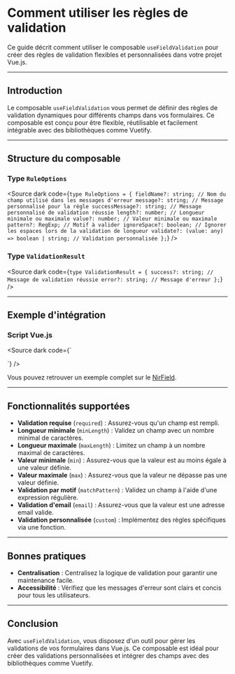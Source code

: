 
<Meta title="Guide Du Dev/Comment utiliser les rules"/>

# Comment utiliser les règles de validation

Ce guide décrit comment utiliser le composable `useFieldValidation` pour créer des règles de validation flexibles et personnalisées dans votre projet Vue.js.

---

## Introduction

Le composable `useFieldValidation` vous permet de définir des règles de validation dynamiques pour différents champs dans vos formulaires. Ce composable est conçu pour être flexible, réutilisable et facilement intégrable avec des bibliothèques comme Vuetify.

---

## Structure du composable

### Type `RuleOptions`

<Source dark code={`
type RuleOptions = {
  fieldName?: string; // Nom du champ utilisé dans les messages d'erreur
  message?: string; // Message personnalisé pour la règle
  successMessage?: string; // Message personnalisé de validation réussie
  length?: number; // Longueur minimale ou maximale
  value?: number; // Valeur minimale ou maximale
  pattern?: RegExp; // Motif à valider
  ignoreSpace?: boolean; // Ignorer les espaces lors de la validation de longueur
  validate?: (value: any) => boolean | string; // Validation personnalisée
};
`}
/>

### Type `ValidationResult`

<Source dark code={`
type ValidationResult = {
  success?: string; // Message de validation réussie
  error?: string; // Message d'erreur
};
`}
/>

---

## Exemple d'intégration

### Script Vue.js

<Source dark code={`
<script lang="ts" setup>

const { generateRules } = useFieldValidation();

const firstName = ref('');
const email = ref('');
const age = ref('');

const rules = {
  firstName: generateRules([
    { type: 'required', options: { message: 'Ce champ est requis.' } },
    { type: 'minLength', options: { length: 3, ignoreSpace: true } },
    { type: 'maxLength', options: { length: 20 } },
  ]),
  email: generateRules([
    { type: 'required', options: { fieldName: 'Email' } },
    { type: 'email' },
  ]),
  age: generateRules([
    { type: 'min', options: { value: 18 } },
    { type: 'max', options: { value: 99 } },
  ]),
};

const validateField = (field: string) => {
  return rules[field].every((rule) => rule(field));
};

const handleSubmit = () => {
  if (validateField('firstName') && validateField('email') && validateField('age')) {
    alert('Formulaire valide.');
  } else {
    alert('Merci de vérifier les champs.');
  }
};
</script>
`}
/>

Vous pouvez retrouver un exemple complet sur le [NirField](/docs/composants-formulaires-nirfield--docs).

---

## Fonctionnalités supportées

- **Validation requise** (`required`) : Assurez-vous qu'un champ est rempli.
- **Longueur minimale** (`minLength`) : Validez un champ avec un nombre minimal de caractères.
- **Longueur maximale** (`maxLength`) : Limitez un champ à un nombre maximal de caractères.
- **Valeur minimale** (`min`) : Assurez-vous que la valeur est au moins égale à une valeur définie.
- **Valeur maximale** (`max`) : Assurez-vous que la valeur ne dépasse pas une valeur définie.
- **Validation par motif** (`matchPattern`) : Validez un champ à l'aide d'une expression régulière.
- **Validation d'email** (`email`) : Assurez-vous que la valeur est une adresse email valide.
- **Validation personnalisée** (`custom`) : Implémentez des règles spécifiques via une fonction.

---

## Bonnes pratiques

- **Centralisation** : Centralisez la logique de validation pour garantir une maintenance facile.
- **Accessibilité** : Vérifiez que les messages d'erreur sont clairs et concis pour tous les utilisateurs.

---

## Conclusion

Avec `useFieldValidation`, vous disposez d'un outil pour gérer les validations de vos formulaires dans Vue.js. Ce composable est idéal pour créer des validations personnalisées et intégrer des champs avec des bibliothèques comme Vuetify.

